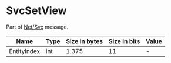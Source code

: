 # SvcSetView

Part of [Net/Svc](../netsvc) message.

<!-- @dem-gen-begin:SvcSetView -->
| Name | Type | Size in bytes | Size in bits | Value |
| --- | --- | --- | --- | --- |
| EntityIndex | int | 1.375 | 11 | - |

<!-- @dem-gen-end:SvcSetView -->
